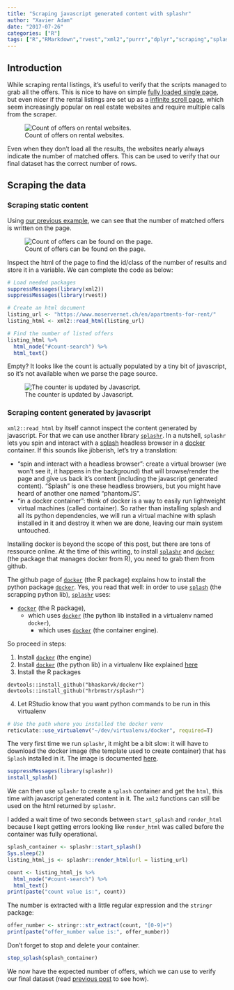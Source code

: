 ```yaml
---
title: "Scraping javascript generated content with splashr"
author: "Xavier Adam"
date: "2017-07-26"
categories: ["R"]
tags: ["R","RMarkdown","rvest","xml2","purrr","dplyr","scraping","splashr","harbor","javascript"]
---
```

## Introduction

While scraping rental listings, it's useful to verify that the scripts managed to grab all the offers. This is nice to have on simple [fully loaded single page](https://www.moservernet.ch/en/apartments-for-rent/), but even nicer if the rental listings are set up as a [infinite scroll page](http://www.brolliet.ch/en/rent/), which seem increasingly popular on real estate websites and require multiple calls from the scraper.

![Count of offers on rental websites.](/img/1707263-scrsh-count-msrvrn.png)

Even when they don't load all the results, the websites nearly always indicate the number of matched offers. This can be used to verify that our final dataset has the correct number of rows.

## Scraping the data
### Scraping static content

Using [our previous example](https://xvrdm.github.io/2017/03/31/scrape-a-list-of-rental-offers-using-rvest-and-purrr/), we can see that the number of matched offers is written on the page.

![Count of offers can be found on the page.](/img/1707261-scrsh-count-msrvrn.png)

Inspect the html of the page to find the id/class of the number of results and store it in a variable. We can complete the code as below:

```r
# Load needed packages
suppressMessages(library(xml2))
suppressMessages(library(rvest))

# Create an html document
listing_url <- "https://www.moservernet.ch/en/apartments-for-rent/"
listing_html <- xml2::read_html(listing_url)

# Find the number of listed offers
listing_html %>%
  html_node("#count-search") %>%
  html_text()
```

Empty? It looks like the count is actually populated by a tiny bit of javascript, so it's not available when we parse the page source.

![The counter is updated by Javascript.](/img/1707262-scrsh-js-msrvrn.png)


### Scraping content generated by javascript

`xml2::read_html` by itself cannot inspect the content generated by javascript. For that we can use another library [`splashr`](https://github.com/hrbrmstr/splashr). In a nutshell, `splashr` lets you spin and interact with a [splash](https://splash.readthedocs.io/en/stable/) headless browser in a [docker](https://www.docker.com/) container. If this sounds like jibberish, let's try a translation:

- "spin and interact with a headless browser": create a virtual browser (we won't see it, it happens in the background) that will browse/render the page and give us back it's content (including the javascript generated content). "Splash" is one these headless browsers, but you might have heard of another one named "phantomJS".
- "in a docker container": think of docker is a way to easily run lightweight virtual machines (called container). So rather than installing splash and all its python dependencies, we will run a virtual machine with splash installed in it and destroy it when we are done, leaving our main system untouched.

Installing docker is beyond the scope of this post, but there are tons of ressource online. At the time of this writing, to install [`splashr`](https://github.com/hrbrmstr/splashr) and [`docker`](https://github.com/bhaskarvk/docker) (the package that manages docker from R), you need to grab them from github.

The github page of [`docker`](https://github.com/bhaskarvk/docker) (the R package) explains how to install the python package [`docker`](https://docker-py.readthedocs.io/en/stable/). Yes, you read that well: in order to use [`splash`](http://splash.readthedocs.io) (the scrapping python lib),  [`splashr`](https://github.com/hrbrmstr/[splashr) uses:

- [`docker`](https://github.com/bhaskarvk/docker) (the R package), 
    - which uses [`docker`](https://docker-py.readthedocs.io/en/stable/) (the python lib installed in a virtualenv named `docker`), 
        - which uses [`docker`](https://www.docker.com/) (the container engine).

So proceed in steps:

1. Install [`docker`](https://www.docker.com/) (the engine)
2. Install [`docker`](https://docker-py.readthedocs.io/en/stable/) (the python lib) in a virtualenv like explained [here](https://github.com/bhaskarvk/docker)
3. Install the R packages

```
devtools::install_github("bhaskarvk/docker")
devtools::install_github("hrbrmstr/splashr")
```

4. Let RStudio know that you want python commands to be run in this virtualenv

```r
# Use the path where you installed the docker venv
reticulate::use_virtualenv("~/dev/virtualenvs/docker", required=T)
```

The very first time we run `splashr`, it might be a bit slow: it will have to download the docker image (the template used to create container) that has `Splash` installed in it. The image is documented [here](https://hub.docker.com/r/hrbrmstr/splashttpd/).

```r
suppressMessages(library(splashr))
install_splash()
```

We can then use `splashr` to create a `splash` container and get the `html`, this time with javascript generated content in it. The `xml2` functions can still be used on the html returned by `splashr`. 

I added a wait time of two seconds between `start_splash` and `render_html` because I kept getting errors looking like `render_html` was called before the container was fully operational.

```r
splash_container <- splashr::start_splash()
Sys.sleep(2)
listing_html_js <- splashr::render_html(url = listing_url)

count <- listing_html_js %>%
  html_node("#count-search") %>%
  html_text()
print(paste("count value is:", count))
```

The number is extracted with a little regular expression and the `stringr` package:

```r
offer_number <- stringr::str_extract(count, "[0-9]+") 
print(paste("offer_number value is:", offer_number))
```

Don't forget to stop and delete your container.

```r
stop_splash(splash_container)
```

We now have the expected number of offers, which we can use to verify our final dataset (read [previous post](https://xvrdm.github.io/2017/03/31/scrape-a-list-of-rental-offers-using-rvest-and-purrr/) to see how).